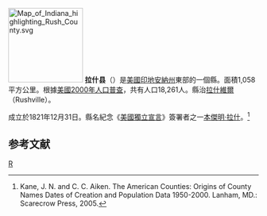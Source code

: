 {{noteTA
|T=zh-hans:拉什县 (印第安纳州);zh-hk:拉什縣 (印第安納州);zh-tw:拉什郡 (印地安納州);
|G1=USState
}}

{{Otheruses|拉什縣|subject=美國印地安納州的一個縣|other=同名的縣}}
[[File:Map_of_Indiana_highlighting_Rush_County.svg|150px]]
'''拉什县'''（{{lang-en|Rush County}}）是[[美國|美國]][[印地安納州|印地安納州]]東部的一個縣。面積1,058平方公里。根據[[美國2000年人口普查|美國2000年人口普查]]，共有人口18,261人。縣治[[拉什維爾_(印地安納州)|拉什維爾]]（Rushville）。

成立於1821年12月31日。縣名紀念《[[美國獨立宣言|美國獨立宣言]]》簽署者之一[[本傑明·拉什|本傑明·拉什]]。<ref>Kane, J. N. and C. C. Aiken. The American Counties: Origins of County Names Dates of Creation and Population Data 1950-2000. Lanham, MD.: Scarecrow Press, 2005.</ref>

==参考文献==
<div class="references-small">
<references />
</div>

{{印第安納州}}
{{拉什縣 (印地安納州)}}

[[Category:印第安納州的縣|R]]